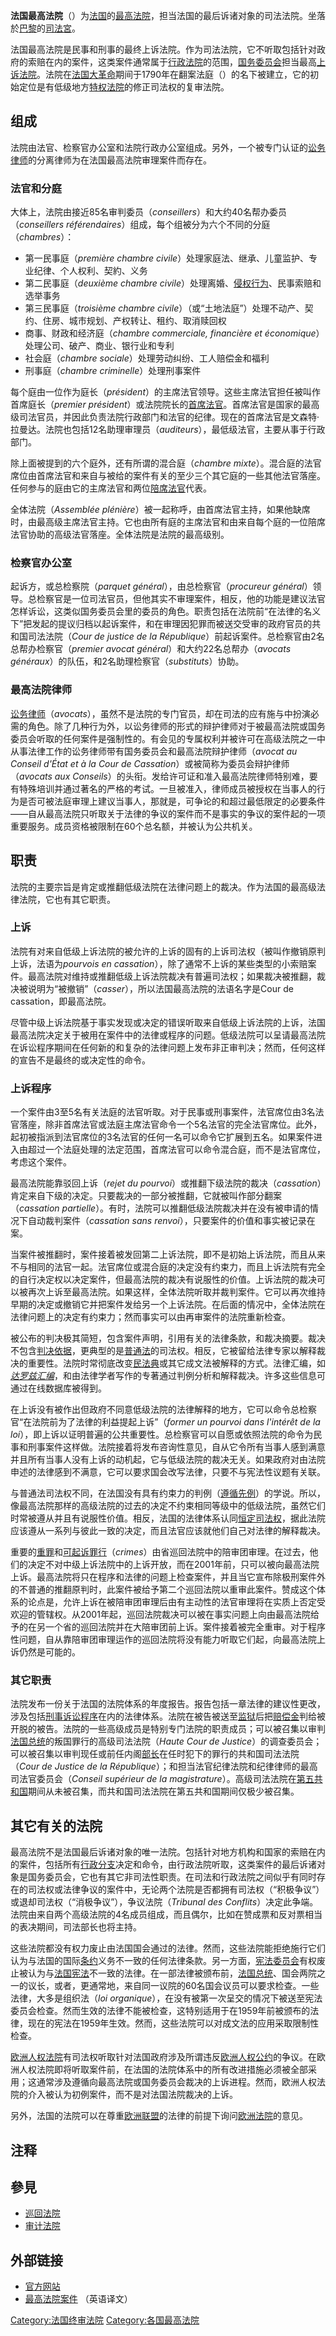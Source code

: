 {{法国政治}}

'''法国最高法院'''（{{lang-fr|Cour de cassation}}）为[[法国|法国]]的[[最高法院|最高法院]]，担当法国的最后诉诸对象的司法法院。坐落於[[巴黎|巴黎]]的[[巴黎司法宮|司法宮]]。

法国最高法院是民事和刑事的最终上诉法院。作为司法法院，它不听取包括针对政府的索赔在内的案件，这类案件通常属于[[行政法院|行政法院]]的范围，[[国务委员会_(法国)|国务委员会]]担当最高[[上诉法院|上诉法院]]。法院在[[法国大革命|法国大革命]]期间于1790年在翻案法庭（{{lang|fr|''Tribunal de cassation''}}）的名下被建立，它的初始定位是有低级地方[[特权法院|特权法院]]的修正司法权的复审法院。

==组成==
法院由法官、检察官办公室和法院行政办公室组成。另外，一个被专门认证的[[讼务律师|讼务律师]]的分离律师为在法国最高法院审理案件而存在。

===法官和分庭===
大体上，法院由接近85名审判委员（''conseillers''）和大约40名帮办委员（''conseillers référendaires''）组成，每个组被分为六个不同的分庭（''chambres''）：
*第一民事庭（''première chambre civile''）处理家庭法、继承、儿童监护、专业纪律、个人权利、契約、义务
*第二民事庭（''deuxième chambre civile''）处理离婚、[[侵权行为|侵权行为]]、民事索赔和选举事务
*第三民事庭（''troisième chambre civile''）（或“土地法庭”）处理不动产、契约、住房、城市规划、产权转让、租约、取消赎回权
*商事、财政和经济庭（''chambre commerciale, financière et économique''）处理公司、破产、商业、银行业和专利
*社会庭（''chambre sociale''）处理劳动纠纷、工人赔偿金和福利
*刑事庭（''chambre criminelle''）处理刑事案件

每个庭由一位作为庭长（''président''）的主席法官领导。这些主席法官担任被叫作首席庭长（''premier président''）或法院院长的[[首席法官|首席法官]]。首席法官是国家的最高级司法官员，并因此负责法院行政部门和法官的纪律。现在的首席法官是文森特·拉曼达。法院也包括12名助理审理员（''auditeurs''），最低级法官，主要从事于行政部门。

除上面被提到的六个庭外，还有所谓的混合庭（''chambre mixte''）。混合庭的法官席位由首席法官和来自与被给的案件有关的至少三个其它庭的一些其他法官落座。任何参与的庭由它的主席法官和两位[[陪席法官|陪席法官]]代表。

全体法院（''Assemblée plénière''）被一起称呼，由首席法官主持，如果他缺席时，由最高级主席法官主持。它也由所有庭的主席法官和由来自每个庭的一位陪席法官协助的高级法官落座。全体法院是法院的最高级别。

===检察官办公室===
起诉方，或总检察院（''parquet général''），由总检察官（''procureur général''）领导。总检察官是一位司法官员，但他其实不审理案件，相反，他的功能是建议法官怎样诉讼，这类似国务委员会里的委员的角色。职责包括在法院前“在法律的名义下”把发起的提议归档以起诉案件，和在审理因犯罪而被送交受审的政府官员的共和国司法法院（''Cour de justice de la République''）前起诉案件。总检察官由2名总帮办检察官（''premier avocat général''）和大约22名总帮办（''avocats généraux''）的队伍，和2名助理检察官（''substituts''）协助。

===最高法院律师===
[[讼务律师|讼务律师]]（''avocats''），虽然不是法院的专门官员，却在司法的应有施与中扮演必需的角色。除了几种行为外，以讼务律师的形式的辩护律师对于被最高法院或国务委员会听取的任何案件是强制性的。有会见的专属权利并被许可在高级法院之一中从事法律工作的讼务律师带有国务委员会和最高法院辩护律师（''avocat au Conseil d'État et à la Cour de Cassation''）或被简称为委员会辩护律师（''avocats aux Conseils''）的头衔。发给许可证和准入最高法院律师特别难，要有特殊培训并通过著名的严格的考试。一旦被准入，律师成员被授权在当事人的行为是否可被法庭审理上建议当事人，那就是，可争论的和超过最低限定的必要条件——自从最高法院只听取关于法律的争议的案件而不是事实的争议的案件起的一项重要服务。成员资格被限制在60个总名额，并被认为公共机关。

==职责==
法院的主要宗旨是肯定或推翻低级法院在法律问题上的裁决。作为法国的最高级法律法院，它也有其它职责。

===上诉===
法院有对来自低级上诉法院的被允许的上诉的固有的上诉司法权（被叫作撤销原判上诉，法语为''pourvois en cassation''），除了通常不上诉的某些类型的小索赔案件。最高法院对维持或推翻低级上诉法院裁决有普遍司法权；如果裁决被推翻，裁决被说明为“被撤销”（''casser''），所以法国最高法院的法语名字是Cour de cassation，即最高法院。

尽管中级上诉法院基于事实发现或决定的错误听取来自低级上诉法院的上诉，法国最高法院决定关于被用在案件中的法律或程序的问题。低级法院可以呈请最高法院在诉讼程序期间在任何新的和复杂的法律问题上发布非正审判决；然而，任何这样的宣告不是最终的或决定性的命令。

===上诉程序===
一个案件由3至5名有关法庭的法官听取。对于民事或刑事案件，法官席位由3名法官落座，除非首席法官或法庭主席法官命令一个5名法官的完全法官席位。此外，起初被指派到法官席位的3名法官的任何一名可以命令它扩展到五名。如果案件进入由超过一个法庭处理的法定范围，首席法官可以命令混合庭，而不是法官席位，考虑这个案件。

最高法院能靠驳回上诉（''rejet du pourvoi''）或推翻下级法院的裁决（''cassation''）肯定来自下级的决定。只要裁决的一部分被推翻，它就被叫作部分翻案（''cassation partielle''）。有时，法院可以推翻低级法院裁决并在没有被申请的情况下自动裁判案件（''cassation sans renvoi''），只要案件的价值和事实被记录在案。

当案件被推翻时，案件接着被发回第二上诉法院，即不是初始上诉法院，而且从来不与相同的法官一起。法官席位或混合庭的决定没有约束力，而且上诉法院有完全的自行决定权以决定案件，但最高法院的裁决有说服性的价值。上诉法院的裁决可以被再次上诉至最高法院。如果这样，全体法院听取并裁判案件。它可以再次维持早期的决定或撤销它并把案件发给另一个上诉法院。在后面的情况中，全体法院在法律问题上的决定有约束力；然而事实可以由再审案件的法院重新检查。

被公布的判决极其简短，包含案件声明，引用有关的法律条款，和裁决摘要。裁决不包含[[判决依据|判决依据]]，更典型的是[[英美法系|普通法]]的司法权{{NoteTag|判决依据，在很大程度上显示了法律的司法解释，对普通法的司法权是重要的，因为裁决在很大程度上通过判例法决定，尽管在像法国这样的民法国家，从程序上说，法院被正式禁止解释法律，并不基于判例法裁决。}}。相反，它被留给法律专家以解释裁决的重要性。法院时常彻底改变[[民法典|民法典]]或其它成文法被解释的方式。法律汇编，如''[[达罗兹汇编|达罗兹汇编]]''，和由法律学者写作的专著通过判例分析和解释裁决。许多这些信息可通过在线数据库被得到。

在上诉没有被作出但政府不同意低级法院的法律解释的地方，它可以命令总检察官“在法院前为了法律的利益提起上诉”（''former un pourvoi dans l'intérêt de la loi''），即上诉以证明普遍的公共重要性。总检察官可以自愿或依照法院的命令为民事和刑事案件这样做。法院接着将发布咨询性意见，自从它令所有当事人感到满意并且所有当事人没有上诉的动机起，它与低级法院的裁决无关。如果政府对由法院申述的法律感到不满意，它可以要求国会改写法律，只要不与宪法性议题有关联。

与普通法司法权不同，在法国没有具有约束力的判例（[[遵循先例|遵循先例]]）的学说。所以，像最高法院那样的高级法院的过去的决定不约束相同等级中的低级法院，虽然它们时常被遵从并且有说服性价值。相反，法国的法律体系认同[[恒定司法权|恒定司法权]]，据此法院应该遵从一系列与彼此一致的决定，而且法官应该就他们自己对法律的解释裁决。

重要的[[重罪|重罪]]和[[可起诉罪行|可起诉罪行]]（''crimes''）由省巡回法院中的陪审团审理。在过去，他们的决定不对中级上诉法院中的上诉开放，而在2001年前，只可以被向最高法院上诉。最高法院将只在程序和法律的问题上检查案件，并且当它宣布除极刑案件外的不普通的推翻原判时，此案件被给予第二个巡回法院以重审此案件。赞成这个体系的论点是，允许上诉在被陪审团审理后由有主动性的法官审理将在实质上否定受欢迎的管辖权。从2001年起，巡回法院裁决可以被在事实问题上向由最高法院给予的在另一个省的巡回法院并在大陪审团前上诉。案件接着被完全重审。对于程序性问题，自从靠陪审团审理运作的巡回法院将没有能力听取它们起，向最高法院上诉仍然是可能的。

===其它职责===
法院发布一份关于法国的法院体系的年度报告。报告包括一章法律的建议性更改，涉及包括[[刑事诉讼程序|刑事诉讼程序]]在内的法律体系。法院在被告被送至[[监狱|监狱]]后把[[赔偿金|赔偿金]]判给被开脱的被告。法院的一些高级成员是特别专门法院的职责成员；可以被召集以审判[[法国总统|法国总统]]的叛国罪行的高级司法法院（''Haute Cour de Justice''）的调查委员会；可以被召集以审判现任或前任内阁[[部长|部长]]在任时犯下的罪行的共和国司法法院（''Cour de Justice de la République''）；和担当法官纪律法院和纪律律师的最高司法官委员会（''Conseil supérieur de la magistrature''）。高级司法法院在[[法兰西第五共和国|第五共和国]]期间从未被召集，而共和国司法法院在第五共和国期间仅极少被召集。

==其它有关的法院==
最高法院不是法国最后诉诸对象的唯一法院。包括针对地方机构和国家的索赔在内的案件，包括所有[[行政分支|行政分支]]决定和命令，由行政法院听取，这类案件的最后诉诸对象是国务委员会，它也有其它非司法性职责。在司法和行政法院之间似乎有同时存在的司法权或法律争议的案件中，无论两个法院是否都拥有司法权（“积极争议”）或退却司法权（“消极争议”），争议法院（''Tribunal des Conflits''）决定此争端。法院由来自两个高级法院的4名成员组成，而且偶尔，比如在赞成票和反对票相当的表决期间，司法部长也将主持。

这些法院都没有权力废止由法国国会通过的法律。然而，这些法院能拒绝施行它们认为与法国的国际[[条约|条约]]义务不一致的任何法律条款。另一方面，[[法国宪法委员会|宪法委员会]]有权废止被认为与[[法国宪法|法国宪法]]不一致的法律。在一部法律被颁布前，[[法国总统|法国总统]]、国会两院之一的议长，或者，更通常地，来自同一议院的60名国会议员可以要求检查。一些法律，大多是组织法（''loi organique''），在没有被第一次呈交的情况下被送至宪法委员会检查。然而生效的法律不能被检查，这特别适用于在1959年前被颁布的法律，现在的宪法在1959年生效。然而，这些法院可以对成文法的应用采取限制性检查。

[[欧洲人权法院|欧洲人权法院]]有司法权听取针对法国政府涉及所谓违反[[欧洲人权公约|欧洲人权公约]]的争议。在欧洲人权法院即将听取案件前，在法国的法院体系中的所有改进措施必须被全部采用；这通常涉及遵循向最高法院或国务委员会裁决的上诉进程。然而，欧洲人权法院的介入被认为初例案件，而不是对法国法院裁决的上诉。

另外，法国的法院可以在尊重[[欧洲联盟|欧洲联盟]]的法律的前提下询问[[欧洲法院|欧洲法院]]的意见。

== 注释 ==
{{NoteFoot}}

== 參見 ==
*[[巡回法院_(法国)|巡回法院]]
*[[审计法院_(法国)|审计法院]]

== 外部链接 ==
* [http://www.courdecassation.fr/ 官方网站] {{Wayback|url=http://www.courdecassation.fr/ |date=20110208175209 }}
* [http://www.ucl.ac.uk/laws/global_law/french-cases/index.shtml?contents#cassation 最高法院案件] {{Wayback|url=http://www.ucl.ac.uk/laws/global_law/french-cases/index.shtml?contents#cassation |date=20070610065609 }}（英语译文）

[[Category:法国终审法院|Category:法国终审法院]]
[[Category:各国最高法院|Category:各国最高法院]]